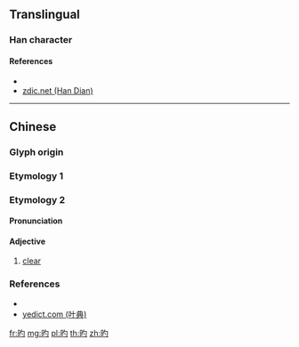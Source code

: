{{also|的}}
==Translingual==

===Han character===
{{Han char|rn=72|rad=日|as=03|sn=7|four=67020|canj=API,APM|ids=⿰日勺}}

====References====
* {{Han ref|kx=0490.130|dkj=13760|dj=0851.140|hdz=21487.150|uh=65F3|ud=26099|bh=CAFA|bd=51962}}
* [http://www.zdic.net/z/1b/js/65F3.htm zdic.net (Han Dian)]

----

==Chinese==

===Glyph origin===
{{Han etym}}

===Etymology 1===
{{zh-see|的|v}}

===Etymology 2===
{{zh-forms}}

====Pronunciation====
{{zh-pron
|m=dì
|cat=a
}}

====Adjective====
{{zh-adj}}

# [[clear]]

===References===
* {{R:twedu|B01521}}
* [http://yedict.com/htm/65/65F3.htm yedict.com (叶典)]

[[fr:旳]]
[[mg:旳]]
[[pl:旳]]
[[th:旳]]
[[zh:旳]]